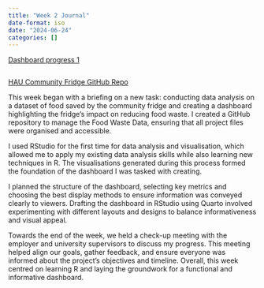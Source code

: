 ```yaml
---
title: "Week 2 Journal"
date-format: iso
date: "2024-06-24"
categories: []
---
```


[Dashboard progress 1](https://haucommunityfridge.github.io/James_FoodWasteData/FoodWasteDataDashboard.html)
```python
```
[HAU Community Fridge GitHub Repo](https://github.com/HAUCommunityFridge/James_FoodWasteData/tree/James-branch?tab=readme-ov-file)

This week began with a briefing on a new task: conducting data analysis on a dataset of food saved by the community fridge and creating a dashboard highlighting the fridge's impact on reducing food waste. I created a GitHub repository to manage the Food Waste Data, ensuring that all project files were organised and accessible.

I used RStudio for the first time for data analysis and visualisation, which allowed me to apply my existing data analysis skills while also learning new techniques in R. The visualisations generated during this process formed the foundation of the dashboard I was tasked with creating.

I planned the structure of the dashboard, selecting key metrics and choosing the best display methods to ensure information was conveyed clearly to viewers. Drafting the dashboard in RStudio using Quarto involved experimenting with different layouts and designs to balance informativeness and visual appeal.

Towards the end of the week, we held a check-up meeting with the employer and university supervisors to discuss my progress. This meeting helped align our goals, gather feedback, and ensure everyone was informed about the project's objectives and timeline. Overall, this week centred on learning R and laying the groundwork for a functional and informative dashboard.
